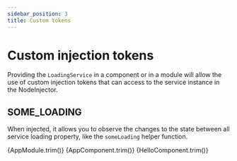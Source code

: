 ```yaml
---
sidebar_position: 3
title: Custom tokens
---
```



# Custom injection tokens

Providing the `LoadingService` in a component or in a module will allow the use of custom injection tokens that
can access to the service instance in the NodeInjector.

## SOME_LOADING

When injected, it allows you to observe the changes to the state between all service loading property, like the `someLoading`
helper function.

<Tabs>
  <TabItem value="app.module.ts" label="src/app/app.module.ts" default>
      <CodeBlock className="language-ts">{AppModule.trim()}</CodeBlock>
  </TabItem>
  <TabItem value="app.component.ts" label="src/app/app.component.ts" default>
    <CodeBlock className="language-ts">{AppComponent.trim()}</CodeBlock>
  </TabItem>
    <TabItem value="hello.component.ts" label="src/app/hello.component.ts" default>
      <CodeBlock className="language-ts">{HelloComponent.trim()}</CodeBlock>
    </TabItem>
</Tabs>
